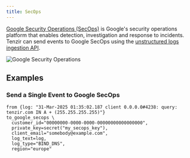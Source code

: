 ```yaml
---
title: SecOps
---
```


[Google Security Operations
(SecOps)](https://cloud.google.com/security/products/security-operations) is
Google's security operations platform that enables detection, investigation and
response to incidents. Tenzir can send events to Google SecOps using the
[unstructured logs ingestion API][api].

[api]: (https://cloud.google.com/chronicle/docs/reference/ingestion-api#unstructuredlogentries)

![Google Security Operations](secops.svg)

## Examples

### Send a Single Event to Google SecOps

```tql
from {log: "31-Mar-2025 01:35:02.187 client 0.0.0.0#4238: query: tenzir.com IN A + (255.255.255.255)"}
to_google_secops \
  customer_id="00000000-0000-0000-00000000000000000",
  private_key=secret("my_secops_key"),
  client_email="somebody@example.com",
  log_text=log,
  log_type="BIND_DNS",
  region="europe"
```
